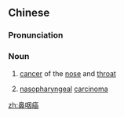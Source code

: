 ==Chinese==
{{zh-forms|type=21}}

===Pronunciation===
{{zh-pron
|m=bíyān癌
|c=bei6 jin1 ngaam4
|cat=n
}}

===Noun===
{{zh-noun}}

# {{lb|zh|medicine}} [[cancer]] of the [[nose]] and [[throat]]
# {{lb|zh|medicine}} [[nasopharyngeal]] [[carcinoma]]

[[zh:鼻咽癌]]